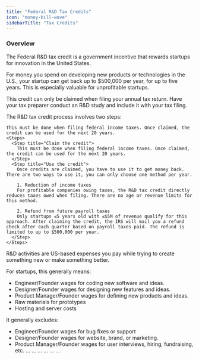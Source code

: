 ```yaml
---
title: "Federal R&D Tax Credits"
icon: "money-bill-wave"
sidebarTitle: "Tax Credits"
---
```


### Overview
The Federal R&D tax credit is a government incentive that rewards startups for innovation in the United States.

For money you spend on developing new products or technologies in the U.S., your startup can get back up to $500,000 per year, for up to five years. This is especially valuable for unprofitable startups.

This credit can only be claimed when filing your annual tax return. Have your tax preparer conduct an R&D study and include it with your tax filing.


<AccordionGroup>
  <Accordion title="How does it work?">
    The R&D tax credit process involves two steps:

    This must be done when filing federal income taxes. Once claimed, the credit can be used for the next 20 years.
    <Steps>
      <Step title="Claim the credit">
        This must be done when filing federal income taxes. Once claimed, the credit can be used for the next 20 years.
      </Step>
      <Step title="Use the credit">
        Once credits are claimed, you have to use it to get money back. There are two ways to use it, you can only choose one method per year.
    
        1. Reduction of income taxes
        For profitable companies owing taxes, the R&D tax credit directly reduces taxes owed when filing. There are no age or revenue limits for this method. 
  
        2. Refund from future payroll taxes
        Only startups ≤5 years old with ≤$5M of revenue qualify for this approach. After claiming the credit, the IRS will mail you a refund check after each quarter based on payroll taxes paid. The refund is limited to up to $500,000 per year.
      </Step>
    </Steps>
  </Accordion>
  
  <Accordion title="What are R&D Activities?">
R&D activities are US-based expenses you pay while trying to create something new or make something better.

For startups, this generally means:
- Engineer/Founder wages for coding new software and ideas.
- Designer/Founder wages for designing new features and ideas.
- Product Manager/Founder wages for defining new products and ideas.
- Raw materials for prototypes
- Hosting and server costs

It generally excludes:
- Engineer/Founder wages for bug fixes or support
- Designer/Founder wages for website, brand, or marketing.
- Product Manager/Founder wages for user interviews, hiring, fundraising, etc.
  </Accordion>
  <Accordion title="Who qualifies?">
    ...
  </Accordion>
  <Accordion title="How much can you get?">
    ...
  </Accordion>
  <Accordion title="How do you get the money?">
    ...
  </Accordion>
  <Accordion title="When is the deadline?">
    ...
  </Accordion>
  <Accordion title="How much does it cost?">
    ...
  </Accordion>
    <Accordion title="Example">
    ...
  </Accordion>
</AccordionGroup>